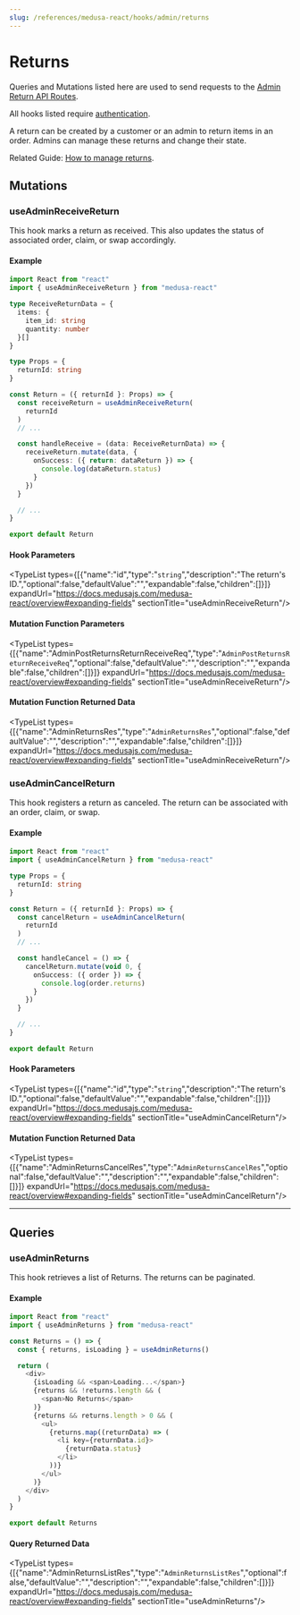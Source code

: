 ```yaml
---
slug: /references/medusa-react/hooks/admin/returns
---
```



# Returns

Queries and Mutations listed here are used to send requests to the [Admin Return API Routes](https://docs.medusajs.com/api/admin#returns).

All hooks listed require [authentication](../../../../modules/user/page.mdx).

A return can be created by a customer or an admin to return items in an order.
Admins can manage these returns and change their state.

Related Guide: [How to manage returns](https://docs.medusajs.com/modules/orders/admin/manage-returns).

## Mutations

### useAdminReceiveReturn

This hook marks a return as received. This also updates the status of associated order, claim, or swap accordingly.

#### Example

```ts
import React from "react"
import { useAdminReceiveReturn } from "medusa-react"

type ReceiveReturnData = {
  items: {
    item_id: string
    quantity: number
  }[]
}

type Props = {
  returnId: string
}

const Return = ({ returnId }: Props) => {
  const receiveReturn = useAdminReceiveReturn(
    returnId
  )
  // ...

  const handleReceive = (data: ReceiveReturnData) => {
    receiveReturn.mutate(data, {
      onSuccess: ({ return: dataReturn }) => {
        console.log(dataReturn.status)
      }
    })
  }

  // ...
}

export default Return
```

#### Hook Parameters

<TypeList types={[{"name":"id","type":"`string`","description":"The return's ID.","optional":false,"defaultValue":"","expandable":false,"children":[]}]} expandUrl="https://docs.medusajs.com/medusa-react/overview#expanding-fields" sectionTitle="useAdminReceiveReturn"/>

#### Mutation Function Parameters

<TypeList types={[{"name":"AdminPostReturnsReturnReceiveReq","type":"`AdminPostReturnsReturnReceiveReq`","optional":false,"defaultValue":"","description":"","expandable":false,"children":[]}]} expandUrl="https://docs.medusajs.com/medusa-react/overview#expanding-fields" sectionTitle="useAdminReceiveReturn"/>

#### Mutation Function Returned Data

<TypeList types={[{"name":"AdminReturnsRes","type":"`AdminReturnsRes`","optional":false,"defaultValue":"","description":"","expandable":false,"children":[]}]} expandUrl="https://docs.medusajs.com/medusa-react/overview#expanding-fields" sectionTitle="useAdminReceiveReturn"/>

### useAdminCancelReturn

This hook registers a return as canceled. The return can be associated with an order, claim, or swap.

#### Example

```ts
import React from "react"
import { useAdminCancelReturn } from "medusa-react"

type Props = {
  returnId: string
}

const Return = ({ returnId }: Props) => {
  const cancelReturn = useAdminCancelReturn(
    returnId
  )
  // ...

  const handleCancel = () => {
    cancelReturn.mutate(void 0, {
      onSuccess: ({ order }) => {
        console.log(order.returns)
      }
    })
  }

  // ...
}

export default Return
```

#### Hook Parameters

<TypeList types={[{"name":"id","type":"`string`","description":"The return's ID.","optional":false,"defaultValue":"","expandable":false,"children":[]}]} expandUrl="https://docs.medusajs.com/medusa-react/overview#expanding-fields" sectionTitle="useAdminCancelReturn"/>

#### Mutation Function Returned Data

<TypeList types={[{"name":"AdminReturnsCancelRes","type":"`AdminReturnsCancelRes`","optional":false,"defaultValue":"","description":"","expandable":false,"children":[]}]} expandUrl="https://docs.medusajs.com/medusa-react/overview#expanding-fields" sectionTitle="useAdminCancelReturn"/>

___

## Queries

### useAdminReturns

This hook retrieves a list of Returns. The returns can be paginated.

#### Example

```ts
import React from "react"
import { useAdminReturns } from "medusa-react"

const Returns = () => {
  const { returns, isLoading } = useAdminReturns()

  return (
    <div>
      {isLoading && <span>Loading...</span>}
      {returns && !returns.length && (
        <span>No Returns</span>
      )}
      {returns && returns.length > 0 && (
        <ul>
          {returns.map((returnData) => (
            <li key={returnData.id}>
              {returnData.status}
            </li>
          ))}
        </ul>
      )}
    </div>
  )
}

export default Returns
```

#### Query Returned Data

<TypeList types={[{"name":"AdminReturnsListRes","type":"`AdminReturnsListRes`","optional":false,"defaultValue":"","description":"","expandable":false,"children":[]}]} expandUrl="https://docs.medusajs.com/medusa-react/overview#expanding-fields" sectionTitle="useAdminReturns"/>
